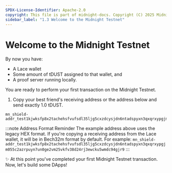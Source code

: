 ```yaml
---
SPDX-License-Identifier: Apache-2.0
copyright: This file is part of midnight-docs. Copyright (C) 2025 Midnight Foundation. Licensed under the Apache License, Version 2.0 (the "License"); You may not use this file except in compliance with the License. You may obtain a copy of the License at http://www.apache.org/licenses/LICENSE-2.0 Unless required by applicable law or agreed to in writing, software distributed under the License is distributed on an "AS IS" BASIS, WITHOUT WARRANTIES OR CONDITIONS OF ANY KIND, either express or implied. See the License for the specific language governing permissions and limitations under the License.
sidebar_label: "1.3 Welcome to the Midnight Testnet"
---
```


# Welcome to the Midnight Testnet

By now you have:
- A Lace wallet
- Some amount of tDUST assigned to that wallet, and
- A proof server running locally.

You are ready to perform your first transaction on the Midnight Testnet.

1. Copy your best friend's receiving address or the address below and send exactly 1.0 tDUST.

```
mn_shield-addr_test1kjwksfp8x2tachehsfvufsdl35ljg5cxzdcysjdn6ntadspyxn3qxqrxypgjm055c2azrpuyn7un0ge2vm25vkfv38d24rj3ewcku5wmdc94gjr9
```

:::note Address Format Reminder
The example address above uses the legacy HEX format. If you're copying a receiving address from the Lace wallet, it will be in Bech32m format by default. For example: `mn_shield-addr_test1kjwksfp8x2tachehsfvufsdl35ljg5cxzdcysjdn6ntadspyxn3qxqrxypgjm055c2azrpuyn7un0ge2vm25vkfv38d24rj3ewcku5wmdc94gjr9`
:::



✨ At this point you've completed your first Midnight Testnet transaction. Now, let's build some DApps!